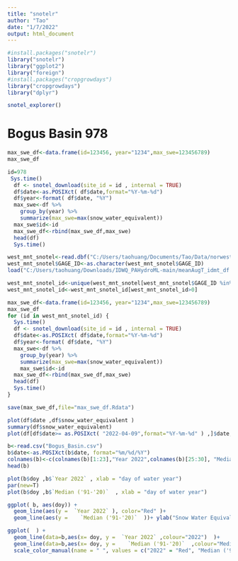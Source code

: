 ---
title: "snotelr"
author: "Tao"
date: "1/7/2022"
output: html_document
---

```{r}
#install.packages("snotelr")
library("snotelr")
library("ggplot2")
library("foreign")
#install.packages("cropgrowdays")
library("cropgrowdays")
library("dplyr")
```

```{r}
snotel_explorer()
```

# Bogus Basin	978
```{r}
max_swe_df<-data.frame(id=123456, year="1234",max_swe=123456789)
max_swe_df

id=978
 Sys.time()
  df <- snotel_download(site_id = id , internal = TRUE)
  df$date<-as.POSIXct( df$date,format="%Y-%m-%d")
  df$year<-format( df$date, "%Y")
  max_swe<-df %>%
    group_by(year) %>%
    summarize(max_swe=max(snow_water_equivalent))
  max_swe$id<-id
  max_swe_df<-rbind(max_swe_df,max_swe)
  head(df)
  Sys.time()
```

```{r}
west_mnt_snotel<-read.dbf("C:/Users/taohuang/Documents/Tao/Data/norwest/west_mnt_snotel.dbf")
west_mnt_snotel$GAGE_ID<-as.character(west_mnt_snotel$GAGE_ID)
load("C:/Users/taohuang/Downloads/IDWQ_PAHydroML-main/meanAugT_idmt_df.Rdata")

west_mnt_snotel_id<-unique(west_mnt_snotel[west_mnt_snotel$GAGE_ID %in% meanAugT_df$site_no ,]$SNOTEL_ID)
west_mnt_snotel_id<-west_mnt_snotel_id[west_mnt_snotel_id>0]
```


```{r}
max_swe_df<-data.frame(id=123456, year="1234",max_swe=123456789)
max_swe_df
for (id in west_mnt_snotel_id) {
  Sys.time()
  df <- snotel_download(site_id = id , internal = TRUE)
  df$date<-as.POSIXct( df$date,format="%Y-%m-%d")
  df$year<-format( df$date, "%Y")
  max_swe<-df %>%
    group_by(year) %>%
    summarize(max_swe=max(snow_water_equivalent))
    max_swe$id<-id
  max_swe_df<-rbind(max_swe_df,max_swe)
  head(df)
  Sys.time()
}

save(max_swe_df,file="max_swe_df.Rdata")
```

```{r}
plot(df$date ,df$snow_water_equivalent )
summary(df$snow_water_equivalent)
plot(df[df$date>= as.POSIXct( "2022-04-09",format="%Y-%m-%d" ) ,]$date, df[df$date>= as.POSIXct( "2022-04-09",format="%Y-%m-%d" ) ,]$snow_water_equivalent)

```

```{r}
b<-read.csv("Bogus_Basin.csv")
b$date<-as.POSIXct(b$date, format="%m/%d/%Y")
colnames(b)<-c(colnames(b)[1:23],"Year 2022",colnames(b)[25:30], "Median ('91-'20)",colnames(b)[32:34])
head(b)
```

```{r}
plot(b$doy ,b$`Year 2022` , xlab = "day of water year")
par(new=T)
plot(b$doy ,b$`Median ('91-'20)`  , xlab = "day of water year")
```

```{r}
ggplot( b, aes(doy)) + 
  geom_line(aes(y =  `Year 2022` ), color="Red" )+
  geom_line(aes(y =    `Median ('91-'20)`  ))+ ylab("Snow Water Equivalent (in.)")+xlab("Day of Water Year")
```


```{r}
ggplot(  ) + 
  geom_line(data=b,aes(x= doy, y =  `Year 2022` ,colour="2022")  )+
  geom_line(data=b,aes(x= doy, y =    `Median ('91-'20)`  ,colour="Median ('91-'20)"))+ ylab("Snow Water Equivalent (in.)")+xlab("Day of Water Year")+
  scale_color_manual(name = " ", values = c("2022" = "Red", "Median ('91-'20)" = "Blue"))+ggtitle( "Bogus Basin SNOTEL")
```

